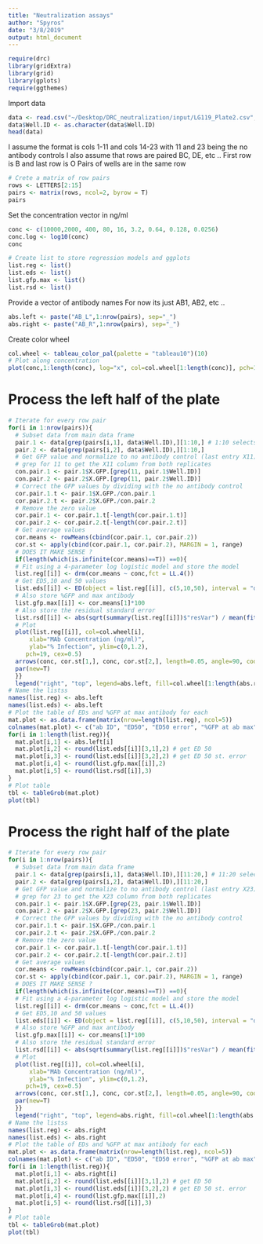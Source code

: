```yaml
---
title: "Neutralization assays"
author: "Spyros"
date: "3/8/2019"
output: html_document
---
```


```r
require(drc)
library(gridExtra)
library(grid)
library(gplots)
require(ggthemes)
```

Import data 
```r
data <- read.csv("~/Desktop/DRC_neutralization/input/LG119_Plate2.csv", sep=",", skip = 1)
data$Well.ID <- as.character(data$Well.ID)
head(data)
```

I assume the format is cols 1-11 and cols 14-23 with 11 and 23 being the no antibody controls 
I also assume that rows are paired BC, DE, etc .. 
First row is B and last row is O
Pairs of wells are in the same row 
```r
# Crete a matrix of row pairs
rows <- LETTERS[2:15]
pairs <- matrix(rows, ncol=2, byrow = T)
pairs
```

Set the concentration vector in ng/ml
```r
conc <- c(10000,2000, 400, 80, 16, 3.2, 0.64, 0.128, 0.0256)
conc.log <- log10(conc)
conc
```

```r
# Create list to store regression models and ggplots 
list.reg <- list()
list.eds <- list()
list.gfp.max <- list()
list.rsd <- list()
```

Provide a vector of antibody names 
For now its just AB1, AB2, etc ..
```r
abs.left <- paste("AB_L",1:nrow(pairs), sep="_")
abs.right <- paste("AB_R",1:nrow(pairs), sep="_")
```

Create color wheel
```r
col.wheel <- tableau_color_pal(palette = "tableau10")(10)
# Plot along concentration 
plot(conc,1:length(conc), log="x", col=col.wheel[1:length(conc)], pch=19)
```


# Process the left half of the plate
```r
# Iterate for every row pair 
for(i in 1:nrow(pairs)){
  # Subset data from main data frame 
  pair.1 <- data[grep(pairs[i,1], data$Well.ID),][1:10,] # 1:10 selects X02-X11
  pair.2 <- data[grep(pairs[i,2], data$Well.ID),][1:10,]
  # Get GFP value and normalize to no antibody control (last entry X11)
  # grep for 11 to get the X11 column from both replicates
  con.pair.1 <- pair.1$X.GFP.[grep(11, pair.1$Well.ID)] 
  con.pair.2 <- pair.2$X.GFP.[grep(11, pair.2$Well.ID)]
  # Correct the GFP values by dividing with the no antibody control 
  cor.pair.1.t <- pair.1$X.GFP./con.pair.1
  cor.pair.2.t <- pair.2$X.GFP./con.pair.2
  # Remove the zero value 
  cor.pair.1 <- cor.pair.1.t[-length(cor.pair.1.t)]
  cor.pair.2 <- cor.pair.2.t[-length(cor.pair.2.t)]
  # Get average values 
  cor.means <- rowMeans(cbind(cor.pair.1, cor.pair.2))
  cor.st <- apply(cbind(cor.pair.1, cor.pair.2), MARGIN = 1, range)
  # DOES IT MAKE SENSE ? 
  if(length(which(is.infinite(cor.means)==T)) ==0){
  # Fit using a 4-parameter log logistic model and store the model
  list.reg[[i]] <- drm(cor.means ~ conc,fct = LL.4())
  # Get ED5,10 and 50 values 
  list.eds[[i]] <- ED(object = list.reg[[i]], c(5,10,50), interval = "delta", display=F)
  # Also store %GFP and max antibody 
  list.gfp.max[[i]] <- cor.means[1]*100
  # Also store the residual standard error 
  list.rsd[[i]] <- abs(sqrt(summary(list.reg[[i]])$"resVar") / mean(fitted(list.reg[[i]])))
  # Plot
  plot(list.reg[[i]], col=col.wheel[i], 
      xlab="MAb Concentration (ng/ml)",
      ylab="% Infection", ylim=c(0,1.2), 
     pch=19, cex=0.5)
  arrows(conc, cor.st[1,], conc, cor.st[2,], length=0.05, angle=90, code=3, lty=3, col=col.wheel[i])
  par(new=T)
  }}
  legend("right", "top", legend=abs.left, fill=col.wheel[1:length(abs.right)]) 
# Name the listss 
names(list.reg) <- abs.left
names(list.eds) <- abs.left
# Plot the table of EDs and %GFP at max antibody for each 
mat.plot <- as.data.frame(matrix(nrow=length(list.reg), ncol=5))
colnames(mat.plot) <- c("ab ID", "ED50", "ED50 error", "%GFP at ab max", "RSD")
for(i in 1:length(list.reg)){
  mat.plot[i,1] <- abs.left[i]
  mat.plot[i,2] <- round(list.eds[[i]][3,1],2) # get ED 50 
  mat.plot[i,3] <- round(list.eds[[i]][3,2],2) # get ED 50 st. error 
  mat.plot[i,4] <- round(list.gfp.max[[i]],2)
  mat.plot[i,5] <- round(list.rsd[[i]],3)
}
# Plot table 
tbl <- tableGrob(mat.plot)
plot(tbl)
```


# Process the right half of the plate
```r
# Iterate for every row pair 
for(i in 1:nrow(pairs)){
  # Subset data from main data frame 
  pair.1 <- data[grep(pairs[i,1], data$Well.ID),][11:20,] # 11:20 selects X14-X23
  pair.2 <- data[grep(pairs[i,2], data$Well.ID),][11:20,]
  # Get GFP value and normalize to no antibody control (last entry X23)
  # grep for 23 to get the X23 column from both replicates
  con.pair.1 <- pair.1$X.GFP.[grep(23, pair.1$Well.ID)] 
  con.pair.2 <- pair.2$X.GFP.[grep(23, pair.2$Well.ID)]
  # Correct the GFP values by dividing with the no antibody control 
  cor.pair.1.t <- pair.1$X.GFP./con.pair.1
  cor.pair.2.t <- pair.2$X.GFP./con.pair.2
  # Remove the zero value 
  cor.pair.1 <- cor.pair.1.t[-length(cor.pair.1.t)]
  cor.pair.2 <- cor.pair.2.t[-length(cor.pair.2.t)]
  # Get average values 
  cor.means <- rowMeans(cbind(cor.pair.1, cor.pair.2))
  cor.st <- apply(cbind(cor.pair.1, cor.pair.2), MARGIN = 1, range)
  # DOES IT MAKE SENSE ? 
  if(length(which(is.infinite(cor.means)==T)) ==0){
  # Fit using a 4-parameter log logistic model and store the model
  list.reg[[i]] <- drm(cor.means ~ conc,fct = LL.4())
  # Get ED5,10 and 50 values 
  list.eds[[i]] <- ED(object = list.reg[[i]], c(5,10,50), interval = "delta", display=F)
  # Also store %GFP and max antibody 
  list.gfp.max[[i]] <- cor.means[1]*100
  # Also store the residual standard error 
  list.rsd[[i]] <- abs(sqrt(summary(list.reg[[i]])$"resVar") / mean(fitted(list.reg[[i]])))
  # Plot
  plot(list.reg[[i]], col=col.wheel[i], 
      xlab="MAb Concentration (ng/ml)",
      ylab="% Infection", ylim=c(0,1.2), 
     pch=19, cex=0.5)
  arrows(conc, cor.st[1,], conc, cor.st[2,], length=0.05, angle=90, code=3, lty=3, col=col.wheel[i])
  par(new=T)
  }}
  legend("right", "top", legend=abs.right, fill=col.wheel[1:length(abs.right)]) 
# Name the listss 
names(list.reg) <- abs.right
names(list.eds) <- abs.right
# Plot the table of EDs and %GFP at max antibody for each 
mat.plot <- as.data.frame(matrix(nrow=length(list.reg), ncol=5))
colnames(mat.plot) <- c("ab ID", "ED50", "ED50 error", "%GFP at ab max", "RSD")
for(i in 1:length(list.reg)){
  mat.plot[i,1] <- abs.right[i]
  mat.plot[i,2] <- round(list.eds[[i]][3,1],2) # get ED 50 
  mat.plot[i,3] <- round(list.eds[[i]][3,2],2) # get ED 50 st. error 
  mat.plot[i,4] <- round(list.gfp.max[[i]],2)
  mat.plot[i,5] <- round(list.rsd[[i]],3)
}
# Plot table 
tbl <- tableGrob(mat.plot)
plot(tbl)
```



  
  
  
  
